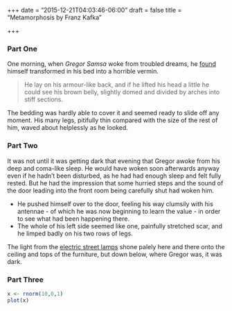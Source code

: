 +++
date = "2015-12-21T04:03:46-06:00"
draft = false
title = "Metamorphosis by Franz Kafka"

+++

### Part One

One morning, when *Gregor Samsa* woke from troubled dreams, he [found](./) himself transformed in his bed into a horrible vermin. 

> He lay on his armour-like back, and if he lifted his head a little he could see his brown belly, slightly domed and divided by arches into stiff sections. 

The bedding was hardly able to cover it and seemed ready to slide off any moment. His many legs, pitifully thin compared with the size of the rest of him, waved about helplessly as he looked.

### Part Two

It was not until it was getting dark that evening that Gregor awoke from his deep and coma-like sleep. He would have woken soon afterwards anyway even if he hadn't been disturbed, as he had had enough sleep and felt fully rested. But he had the impression that some hurried steps and the sound of the door leading into the front room being carefully shut had woken him. 

* He pushed himself over to the door, feeling his way clumsily with his antennae - of which he was now beginning to learn the value - in order to see what had been happening there. 
* The whole of his left side seemed like one, painfully stretched scar, and he limped badly on his two rows of legs. 

The light from the [electric street lamps](https://en.wikipedia.org/wiki/Street_light) shone palely here and there onto the ceiling and tops of the furniture, but down below, where Gregor was, it was dark. 

### Part Three
```r
x <- rnorm(10,0,1)
plot(x)
```

